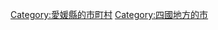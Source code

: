 {{DEFAULTSORT:Uwajima-shi}}
[[Category:愛媛縣的市町村|Category:愛媛縣的市町村]]
[[Category:四國地方的市|Category:四國地方的市]]